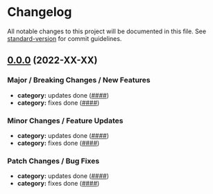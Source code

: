 
<Meta title="Change Log" />

# Changelog

All notable changes to this project will be documented in this file. See [standard-version](https://github.com/conventional-changelog/standard-version) for commit guidelines.


## [0.0.0](#) (2022-XX-XX)

### Major / Breaking Changes / New Features

-   **category:** updates done ([####](#))
-   **category:** fixes done ([####](#))

### Minor Changes / Feature Updates

-   **category:** updates done ([####](#))
-   **category:** fixes done ([####](#))

### Patch Changes / Bug Fixes

-   **category:** updates done ([####](#))
-   **category:** fixes done ([####](#))